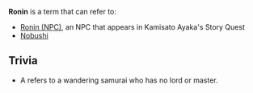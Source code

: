 {{Disambiguation}}
'''Ronin''' is a term that can refer to:
*[[Ronin (NPC)]], an NPC that appears in Kamisato Ayaka's Story Quest
*[[Nobushi]]

==Trivia==
* A {{Lang|rounin|ja=浪人}} refers to a wandering samurai who has no lord or master.